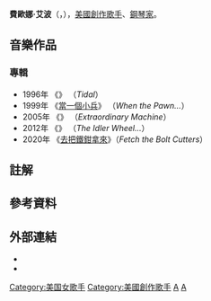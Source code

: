 {{noteTA
|G1=Show
|1=zh-cn:菲奥娜·艾波; zh-tw:費歐娜·艾波;
}}
{{藝人
|name = 費歐娜.艾波
|image = FionaApple.jpg
|caption = 2006年在西雅圖的表演
|background = solo_singer
|birth_name = Fiona Apple McAfee Maggart
|Born = {{Birth date and age|1977|9|13}}
|出生地點 = {{USA}}[[紐約|紐約]][[曼哈頓|曼哈頓]]
|genre = 
*[[巴洛克搖滾|巴洛克搖滾]]
*[[另類搖滾|另類搖滾]]
*[[實驗搖滾|實驗搖滾]]
*[[融合爵士樂|融合爵士樂]]
|occupation = [[創作歌手|創作歌手]]、[[音樂家|音樂家]]
|instrument = [[鋼琴|鋼琴]]、[[電風琴|電風琴]]
|years_active = 1996年至今
|label = [[Epic_Records|Epic]]
|website = {{url|www.fiona-apple.com/}}
}}

'''費歐娜·艾波'''（{{lang-en|Fiona Apple McAfee Maggart}}，{{bd|1977年|9月13日|||catIdx=Apple, Fiona}}），[[美國|美國]][[創作歌手|創作歌手]]、[[鋼琴家|鋼琴家]]。

== 音樂作品 ==
=== 專輯 ===
*1996年 《{{tsl|en|Tidal (album)|潮汐 (專輯)|潮汐}}》 （''Tidal''）
*1999年 《[[當一個小兵|當一個小兵]]》 （''When the Pawn...''）{{efn|專輯全名為「當一個小兵加入了戰爭，他就會像個國王般去思考，他所知道的就是在戰爭時奮力出擊，這樣他一旦加入了戰爭就會獲得全面性的勝利；在你的信念成為你所持有的武力時，就沒有人能打倒你；所以如果你是一個人獨自奮鬥，你要自己堅持下去，記住深度是最崇高的，如果你能認清你的立足點，你才會看到你應該要在哪裡降落，如果掉下來了也沒關係，因為你知道你是對的」。（''When the Pawn Hits the Conflicts He Thinks Like a King What He Knows Throws the Blows When He Goes to the Fight and He'll Win the Whole Thing 'Fore He Enters the Ring There's No Body to Batter When Your Mind Is Your Might So When You Go Solo, You Hold Your Own Hand and Remember That Depth Is the Greatest of Heights and If You Know Where You Stand, Then You Know Where to Land and If You Fall It Won't Matter,Cuz You'll Know That You're Right.''）}}
*2005年 《{{tsl|en|Extraordinary Machine|超凡製造機}}》 （''Extraordinary Machine''）
*2012年 《{{tsl|en|The Idler Wheel...|公轉不自轉的生存之道}}》 （''The Idler Wheel...''）{{efn|專輯全名為''The Idler Wheel Is Wiser Than the Driver of the Screw and Whipping Cords Will Serve You More Than Ropes Will Ever Do.''}}
*2020年 《[[去把鐵鉗拿來|去把鐵鉗拿來]]》（''Fetch the Bolt Cutters''）

== 註解 ==
{{Notelist}}

== 參考資料 ==
{{Reflist}}

== 外部連結 ==
{{Commons|Fiona Apple}}
{{Wikiquote}}
<!-- Remember, WP:NOT a link farm. -->
*{{Official website|1=http://www.fiona-apple.com}}
*{{MySpace|fionaapple|Fiona Apple}}

{{Fiona Apple}}

{{Authority control}}
{{DEFAULTSORT:Apple, Fiona}}
[[Category:美国女歌手|Category:美国女歌手]]
[[Category:美國創作歌手|Category:美國創作歌手]]
[[Category:哥倫比亞唱片旗下藝人|A]]
[[Category:美國另類搖滾音樂家|A]]